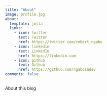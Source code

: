 ```yaml
---
title: "About"
image: profile.jpg
about:
  template: jolla
  links:
    - icon: twitter
      text: Twitter
      href: https://twitter.com/robert_ngabo
    - icon: linkedin
      text: LinkedIn
      href: https://linkedin.com
    - icon: github
      text: Github
      href: https://github.com/ngaboindev
comments: false
---
```


About this blog
